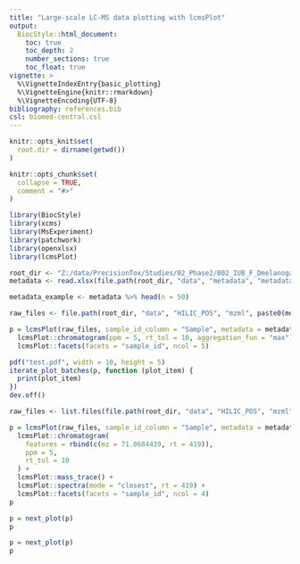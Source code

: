 ---
title: "Large-scale LC-MS data plotting with lcmsPlot"
output:
  BiocStyle::html_document:
    toc: true
    toc_depth: 2  
    number_sections: true  
    toc_float: true
vignette: >
  %\VignetteIndexEntry{basic_plotting}
  %\VignetteEngine{knitr::rmarkdown}
  %\VignetteEncoding{UTF-8}
bibliography: references.bib
csl: biomed-central.csl
---

```{r setup, include = FALSE}
knitr::opts_knit$set(
  root.dir = dirname(getwd())
)

knitr::opts_chunk$set(
  collapse = TRUE,
  comment = "#>"
)
```

```{r init, message = FALSE, echo = FALSE, results = "hide"}
library(BiocStyle)
library(xcms)
library(MsExperiment)
library(patchwork)
library(openxlsx)
library(lcmsPlot)
```


```{r}
root_dir <- "Z:/data/PrecisionTox/Studies/02_Phase2/002_IUB_F_Dmelanogaster/IUB_F_Dmelanogaster_AE"
metadata <- read.xlsx(file.path(root_dir, "data", "metadata", "metadata.xlsx"), sheet = "metaData_HILIC_POS")
```

```{r}
metadata_example <- metadata %>% head(n = 50)

raw_files <- file.path(root_dir, "data", "HILIC_POS", "mzml", paste0(metadata_example$Sample, ".mzML"))

p = lcmsPlot(raw_files, sample_id_column = "Sample", metadata = metadata_example, batch_size = 10) +
  lcmsPlot::chromatogram(ppm = 5, rt_tol = 10, aggregation_fun = "max") +
  lcmsPlot::facets(facets = "sample_id", ncol = 5)

pdf("test.pdf", width = 10, height = 5)
iterate_plot_batches(p, function (plot_item) {
  print(plot_item)
})
dev.off()
```

```{r}
raw_files <- list.files(file.path(root_dir, "data", "HILIC_POS", "mzml"), pattern = "\\.mzML", full.names = TRUE)

p = lcmsPlot(raw_files, sample_id_column = "Sample", metadata = metadata, batch_size = 4) +
  lcmsPlot::chromatogram(
    features = rbind(c(mz = 71.0684439, rt = 419)),
    ppm = 5,
    rt_tol = 10
  ) +
  lcmsPlot::mass_trace() +
  lcmsPlot::spectra(mode = "closest", rt = 419) +
  lcmsPlot::facets(facets = "sample_id", ncol = 4)
p

p = next_plot(p)
p

p = next_plot(p)
p
```

